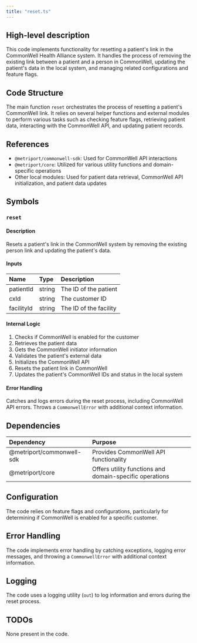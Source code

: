 ```yaml
---
title: "reset.ts"
---
```


## High-level description
This code implements functionality for resetting a patient's link in the CommonWell Health Alliance system. It handles the process of removing the existing link between a patient and a person in CommonWell, updating the patient's data in the local system, and managing related configurations and feature flags.

## Code Structure
The main function `reset` orchestrates the process of resetting a patient's CommonWell link. It relies on several helper functions and external modules to perform various tasks such as checking feature flags, retrieving patient data, interacting with the CommonWell API, and updating patient records.

## References
- `@metriport/commonwell-sdk`: Used for CommonWell API interactions
- `@metriport/core`: Utilized for various utility functions and domain-specific operations
- Other local modules: Used for patient data retrieval, CommonWell API initialization, and patient data updates

## Symbols

### `reset`
#### Description
Resets a patient's link in the CommonWell system by removing the existing person link and updating the patient's data.

#### Inputs
| Name | Type | Description |
|:-----|:-----|:------------|
| patientId | string | The ID of the patient |
| cxId | string | The customer ID |
| facilityId | string | The ID of the facility |

#### Internal Logic
1. Checks if CommonWell is enabled for the customer
2. Retrieves the patient data
3. Gets the CommonWell initiator information
4. Validates the patient's external data
5. Initializes the CommonWell API
6. Resets the patient link in CommonWell
7. Updates the patient's CommonWell IDs and status in the local system

#### Error Handling
Catches and logs errors during the reset process, including CommonWell API errors. Throws a `CommonwellError` with additional context information.

## Dependencies
| Dependency | Purpose |
|:-----------|:--------|
| @metriport/commonwell-sdk | Provides CommonWell API functionality |
| @metriport/core | Offers utility functions and domain-specific operations |

## Configuration
The code relies on feature flags and configurations, particularly for determining if CommonWell is enabled for a specific customer.

## Error Handling
The code implements error handling by catching exceptions, logging error messages, and throwing a `CommonwellError` with additional context information.

## Logging
The code uses a logging utility (`out`) to log information and errors during the reset process.

## TODOs
None present in the code.